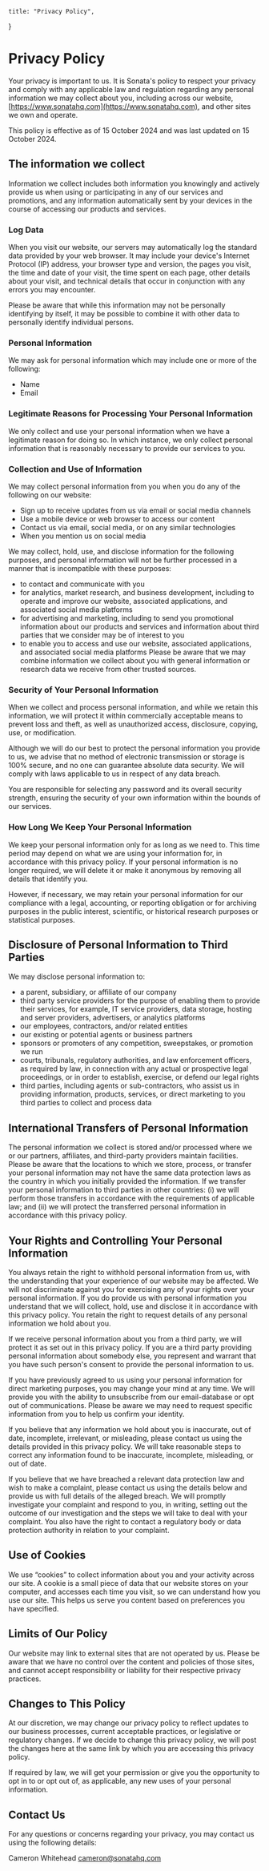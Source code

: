     title: "Privacy Policy",
}

# Privacy Policy
Your privacy is important to us. It is Sonata's policy to respect your privacy and comply with any applicable law and regulation regarding any personal information we may collect about you, including across our website, [https://www.sonatahq.com](https://www.sonatahq.com), and other sites we own and operate.

This policy is effective as of 15 October 2024 and was last updated on 15 October 2024.

## The information we collect
Information we collect includes both information you knowingly and actively provide us when using or participating in any of our services and promotions, and any information automatically sent by your devices in the course of accessing our products and services.

### Log Data
When you visit our website, our servers may automatically log the standard data provided by your web browser. It may include your device's Internet Protocol (IP) address, your browser type and version, the pages you visit, the time and date of your visit, the time spent on each page, other details about your visit, and technical details that occur in conjunction with any errors you may encounter.

Please be aware that while this information may not be personally identifying by itself, it may be possible to combine it with other data to personally identify individual persons.

### Personal Information
We may ask for personal information which may include one or more of the following:
- Name
- Email

### Legitimate Reasons for Processing Your Personal Information
We only collect and use your personal information when we have a legitimate reason for doing so. In which instance, we only collect personal information that is reasonably necessary to provide our services to you.

### Collection and Use of Information
We may collect personal information from you when you do any of the following on our website:

- Sign up to receive updates from us via email or social media channels
- Use a mobile device or web browser to access our content
- Contact us via email, social media, or on any similar technologies
- When you mention us on social media

We may collect, hold, use, and disclose information for the following purposes, and personal information will not be further processed in a manner that is incompatible with these purposes:

- to contact and communicate with you
- for analytics, market research, and business development, including to operate and improve our website, associated applications, and associated social media platforms
- for advertising and marketing, including to send you promotional information about our products and services and information about third parties that we consider may be of interest to you
- to enable you to access and use our website, associated applications, and associated social media platforms
Please be aware that we may combine information we collect about you with general information or research data we receive from other trusted sources.

### Security of Your Personal Information
When we collect and process personal information, and while we retain this information, we will protect it within commercially acceptable means to prevent loss and theft, as well as unauthorized access, disclosure, copying, use, or modification.

Although we will do our best to protect the personal information you provide to us, we advise that no method of electronic transmission or storage is 100% secure, and no one can guarantee absolute data security. We will comply with laws applicable to us in respect of any data breach.

You are responsible for selecting any password and its overall security strength, ensuring the security of your own information within the bounds of our services.

### How Long We Keep Your Personal Information
We keep your personal information only for as long as we need to. This time period may depend on what we are using your information for, in accordance with this privacy policy. If your personal information is no longer required, we will delete it or make it anonymous by removing all details that identify you.

However, if necessary, we may retain your personal information for our compliance with a legal, accounting, or reporting obligation or for archiving purposes in the public interest, scientific, or historical research purposes or statistical purposes.

## Disclosure of Personal Information to Third Parties
We may disclose personal information to:

- a parent, subsidiary, or affiliate of our company
- third party service providers for the purpose of enabling them to provide their services, for example, IT service providers, data storage, hosting and server providers, advertisers, or analytics platforms
- our employees, contractors, and/or related entities
- our existing or potential agents or business partners
- sponsors or promoters of any competition, sweepstakes, or promotion we run
- courts, tribunals, regulatory authorities, and law enforcement officers, as required by law, in connection with any actual or prospective legal proceedings, or in order to establish, exercise, or defend our legal rights
- third parties, including agents or sub-contractors, who assist us in providing information, products, services, or direct marketing to you third parties to collect and process data

## International Transfers of Personal Information
The personal information we collect is stored and/or processed where we or our partners, affiliates, and third-party providers maintain facilities. Please be aware that the locations to which we store, process, or transfer your personal information may not have the same data protection laws as the country in which you initially provided the information. If we transfer your personal information to third parties in other countries: (i) we will perform those transfers in accordance with the requirements of applicable law; and (ii) we will protect the transferred personal information in accordance with this privacy policy.

## Your Rights and Controlling Your Personal Information
You always retain the right to withhold personal information from us, with the understanding that your experience of our website may be affected. We will not discriminate against you for exercising any of your rights over your personal information. If you do provide us with personal information you understand that we will collect, hold, use and disclose it in accordance with this privacy policy. You retain the right to request details of any personal information we hold about you.

If we receive personal information about you from a third party, we will protect it as set out in this privacy policy. If you are a third party providing personal information about somebody else, you represent and warrant that you have such person's consent to provide the personal information to us.

If you have previously agreed to us using your personal information for direct marketing purposes, you may change your mind at any time. We will provide you with the ability to unsubscribe from our email-database or opt out of communications. Please be aware we may need to request specific information from you to help us confirm your identity.

If you believe that any information we hold about you is inaccurate, out of date, incomplete, irrelevant, or misleading, please contact us using the details provided in this privacy policy. We will take reasonable steps to correct any information found to be inaccurate, incomplete, misleading, or out of date.

If you believe that we have breached a relevant data protection law and wish to make a complaint, please contact us using the details below and provide us with full details of the alleged breach. We will promptly investigate your complaint and respond to you, in writing, setting out the outcome of our investigation and the steps we will take to deal with your complaint. You also have the right to contact a regulatory body or data protection authority in relation to your complaint.

## Use of Cookies
We use “cookies” to collect information about you and your activity across our site. A cookie is a small piece of data that our website stores on your computer, and accesses each time you visit, so we can understand how you use our site. This helps us serve you content based on preferences you have specified.

## Limits of Our Policy
Our website may link to external sites that are not operated by us. Please be aware that we have no control over the content and policies of those sites, and cannot accept responsibility or liability for their respective privacy practices.

## Changes to This Policy
At our discretion, we may change our privacy policy to reflect updates to our business processes, current acceptable practices, or legislative or regulatory changes. If we decide to change this privacy policy, we will post the changes here at the same link by which you are accessing this privacy policy.

If required by law, we will get your permission or give you the opportunity to opt in to or opt out of, as applicable, any new uses of your personal information.

## Contact Us
For any questions or concerns regarding your privacy, you may contact us using the following details:

Cameron Whitehead
[cameron@sonatahq.com](mailto:cameron@sonatahq.com)